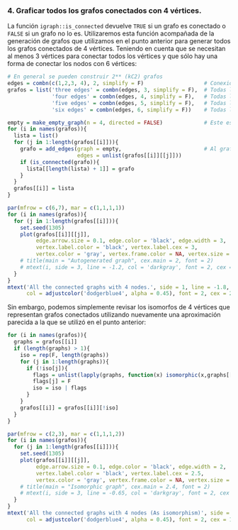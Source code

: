 ### **4. Graficar todos los grafos conectados con 4 vértices.**

La función `igraph::is_connected` devuelve `TRUE` si un grafo es conectado o `FALSE` si un grafo no lo es. Utilizaremos esta función acompañada de la generación de grafos que utilizamos en el punto anterior para generar todos los grafos conectados de 4 vértices. Teniendo en cuenta que se necesitan al menos 3 vértices para conectar todos los vértices y que sólo hay una forma de conectar los nodos con 6 vértices:

```r
# En general se pueden construir 2** (kC2) grafos
edges = combn(c(1,2,3, 4), 2, simplify = F)                   # Conexiones posibles
grafos = list('three edges' = combn(edges, 3, simplify = F),  # Todas las combinaciones de 3 conexiones posibles
              'four edges' = combn(edges, 4, simplify = F),   # Todas las combinaciones de 4 conexiones posibles
              'five edges' = combn(edges, 5, simplify = F),   # Todas las combinaciones de 5 conexiones posibles
              'six edges' = combn(edges, 6, simplify = F))    # Todas las combinaciones de 6 conexiones posibles

empty = make_empty_graph(n = 4, directed = FALSE)             # Este es un grafo vacío
for (i in names(grafos)){
  lista = list()
  for (j in 1:length(grafos[[i]])){
    grafo = add_edges(graph = empty,                          # Al grafo vacío se le agregan los enlaces o aristas
                      edges = unlist(grafos[[i]][[j]]))
    if (is_connected(grafo)){
      lista[[length(lista) + 1]] = grafo
    }
  }
  grafos[[i]] = lista
}
```


```r
par(mfrow = c(6,7), mar = c(1,1,1,1))
for (i in names(grafos)){
  for (j in 1:length(grafos[[i]])){
    set.seed(1305)
    plot(grafos[[i]][[j]],
         edge.arrow.size = 0.1, edge.color = 'black', edge.width = 3,
         vertex.label.color = 'black', vertex.label.cex = 3,
         vertex.color = 'gray', vertex.frame.color = NA, vertex.size = 55)
    # title(main = "Autogenerated graph", cex.main = 2, font = 2)
    # mtext(i, side = 3, line = -1.2, col = 'darkgray', font = 2, cex = 1.3)
  }
}
mtext('All the connected graphs with 4 nodes.', side = 1, line = -1.8, 
      col = adjustcolor('dodgerblue4', alpha = 0.45), font = 2, cex = 2, adj = 0.99, outer = T)
```


Sin embargo, podemos simplemente revisar los isomorfos de 4 vértices que representan grafos conectados utilizando nuevamente una aproximación parecida a la que se utilizó en el punto anterior:

```r
for (i in names(grafos)){
  graphs = grafos[[i]]
  if (length(graphs) > 1){
    iso = rep(F, length(graphs))
    for (j in 1:length(graphs)){
      if (!iso[j]){
        flags = unlist(lapply(graphs, function(x) isomorphic(x,graphs[[j]])))
        flags[j] = F
        iso = iso | flags 
      }
    }
    grafos[[i]] = grafos[[i]][!iso]
  }
}

par(mfrow = c(2,3), mar = c(1,1,1,2))
for (i in names(grafos)){
  for (j in 1:length(grafos[[i]])){
    set.seed(1305)
    plot(grafos[[i]][[j]],
         edge.arrow.size = 0.1, edge.color = 'black', edge.width = 2,
         vertex.label.color = 'black', vertex.label.cex = 2.5,
         vertex.color = 'gray', vertex.frame.color = NA, vertex.size = 45)
    # title(main = "Isomorphic graph", cex.main = 2.4, font = 2)
    # mtext(i, side = 3, line = -0.65, col = 'darkgray', font = 2, cex = 1.3)
  }
}
mtext('All the connected graphs with 4 nodes (As isomorphism)', side = 1, line = -1.2, 
      col = adjustcolor('dodgerblue4', alpha = 0.45), font = 2, cex = 1.5, adj = 0.99, outer = T)
```
